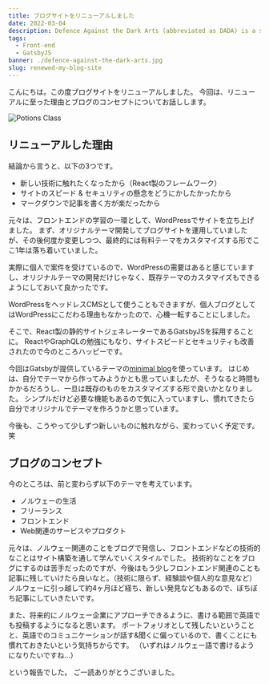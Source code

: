 ```yaml
---
title: ブログサイトをリニューアルしました
date: 2022-03-04
description: Defence Against the Dark Arts (abbreviated as DADA) is a subject taught at Hogwarts School of Witchcraft and Wizardry and Ilvermorny School of Witchcraft and Wizardry. In this class, students study and learn how to defend themselves against all aspects of the Dark Arts, including dark creatures, curses, hexes and jinxes (dark charms), and duelling.
tags:
  - Front-end
  - GatsbyJS
banner: ./defence-against-the-dark-arts.jpg
slug: renewed-my-blog-site
---
```


こんにちは。この度ブログサイトをリニューアルしました。
今回は、リニューアルに至った理由とブログのコンセプトについてお話しします。

![Potions Class](./norway.jpg)

## リニューアルした理由
結論から言うと、以下の3つです。
- 新しい技術に触れたくなったから（React製のフレームワーク）
- サイトのスピード & セキュリティの懸念をどうにかしたかったから
- マークダウンで記事を書く方が楽だったから

元々は、フロントエンドの学習の一環として、WordPressでサイトを立ち上げました。
まず、オリジナルテーマ開発してブログサイトを運用していましたが、その後何度か変更しつつ、最終的には有料テーマをカスタマイズする形でここ1年は落ち着いていました。

実際に個人で案件を受けているので、WordPressの需要はあると感じていますし、オリジナルテーマの開発だけじゃなく、既存テーマのカスタマイズもできるようにしておいて良かったです。

WordPressをヘッドレスCMSとして使うこともできますが、個人ブログとしてはWordPressにこだわる理由もなかったので、心機一転することにしました。

そこで、React製の静的サイトジェネレーターであるGatsbyJSを採用することに。
ReactやGraphQLの勉強にもなり、サイトスピードとセキュリティも改善されたので今のところハッピーです。

今回はGatsbyが提供しているテーマの[minimal blog](https://github.com/LekoArts/gatsby-themes/tree/main/themes/gatsby-theme-minimal-blog)を使っています。
はじめは、自分でテーマから作ってみようかとも思っていましたが、そうなると時間もかかるだろうし、一旦は既存のものをカスタマイズする形で良いかとなりました。
シンプルだけど必要な機能もあるので気に入っていますし、慣れてきたら自分でオリジナルでテーマを作ろうかと思っています。

今後も、こうやって少しずつ新しいものに触れながら、変わっていく予定です。笑

## ブログのコンセプト

今のところは、前と変わらず以下のテーマを考えています。
- ノルウェーの生活
- フリーランス
- フロントエンド
- Web関連のサービスやプロダクト

元々は、ノルウェー関連のことをブログで発信し、フロントエンドなどの技術的なことはサイト構築を通して学んでいくスタイルでした。
技術的なことをブログにするのは苦手だったのですが、今後はもう少しフロントエンド関連のことも記事に残していけたら良いなと。（技術に限らず、経験談や個人的な意見など）
ノルウェーに引っ越して約4ヶ月ほど経ち、新しい発見などもあるので、ぼちぼち記事にしていきたいです。

また、将来的にノルウェー企業にアプローチできるように、書ける範囲で英語でも投稿するようになると思います。
ポートフォリオとして残したいということと、英語でのコミュニケーションが話す&聞くに偏っているので、書くことにも慣れておきたいという気持ちからです。
（いずれはノルウェー語で書けるようになりたいですね…）

という報告でした。
ご一読ありがとうございました。